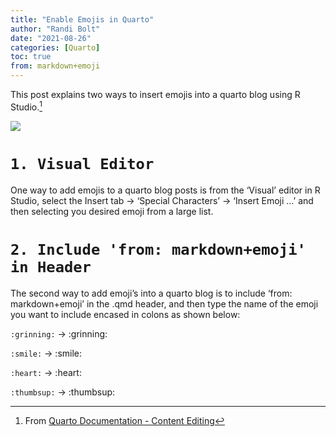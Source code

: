 ```yaml
---
title: "Enable Emojis in Quarto"
author: "Randi Bolt"
date: "2021-08-26"
categories: [Quarto]
toc: true
from: markdown+emoji
---
```


This post explains two ways to insert emojis into a quarto blog using R Studio.[^1]

[^1]: From [Quarto Documentation - Content Editing](https://quarto.org/docs/visual-editor/content.html#:~:text=within%20LaTeX%20output.-,Emojis,%3E%20Special%20Characters%20%2D%3E%20Emoji%E2%80%A6&text=For%20markdown%20formats%20that%20support,text%20version%20will%20be%20written.)

![](../../00_img/emoji.webp)

# `1. Visual Editor`

One way to add emojis to a quarto blog posts is from the 'Visual' editor in R Studio, select the Insert tab $\rightarrow$ 'Special Characters' $\rightarrow$ 'Insert Emoji ...' and then selecting you desired emoji from a large list.

# `2. Include 'from: markdown+emoji' in Header`

The second way to add emoji's into a quarto blog is to include 'from: markdown+emoji' in the .qmd header, and then type the name of the emoji you want to include encased in colons as shown below:

`:grinning:` $\rightarrow$ :grinning:

`:smile:` $\rightarrow$ :smile: 

`:heart:` $\rightarrow$ :heart: 

`:thumbsup:` $\rightarrow$ :thumbsup:
